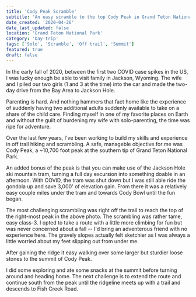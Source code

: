```yaml
---
title: 'Cody Peak Scramble'
subtitle: 'An easy scramble to the top Cody Peak in Grand Teton National Park'
date_created: '2020-04-26'
date_last_updated: false
location: 'Grand Teton National Park'
category: 'Day-trip'
tags: ['Solo', 'Scramble', 'Off trail', 'Summit']
featured: true
draft: false
---
```



<DropCapP>
  In the early fall of 2020, between the first two COVID case spikes in the US, I was lucky enough
  be able to visit family in Jackson, Wyoming. The wife and I piled our two girls (1 and 3 at the
  time) into the car and made the two-day drive from the Bay Area to Jackson Hole.
</DropCapP>

Parenting is hard. And nothing hammers that fact home like the experience of suddenly having two additional adults suddenly available to take on a share of the child care. Finding myself in one of my favorite places on Earth and without the guilt of burdening my wife with solo-parenting, the time was ripe for adventure.

Over the last few years, I've been working to build my skills and experience in off trail hiking and scrambling. A safe, manageble objective for me was Cody Peak, a ~10,700 foot peak at the southern tip of Grand Teton National Park.

An added bonus of the peak is that you can make use of the Jackson Hole ski mountain tram, turning a full day excursion into something doable in an afternoon. With COVID, the tram was shut down but I was still able ride the gondola up and save 3,000' of elevation gain. From there it was a relatively easy couple miles under the tram and towards Cody Bowl until the fun began.

<CodyBowl />

The most challenging scrambling was right off the trail to reach the top of the right-most peak in the above photo. The scrambling was rather tame, easy class-3. I opted to take a route with a little more climbing for fun but was never concerned about a fall -- I'd bring an adventerous friend with no experience here. The gravely slopes actually felt sketchier as I was always a little worried about my feet slipping out from under me.

After gaining the ridge it easy walking over some larger but sturdier loose stones to the summit of Cody Peak.

<SS />

I did some exploring and ate some snacks at the summit before turning around and heading home. The next challenge is to extend the route and continue south from the peak until the ridgeline meets up with a trail and descends to Fish Creek Road.
